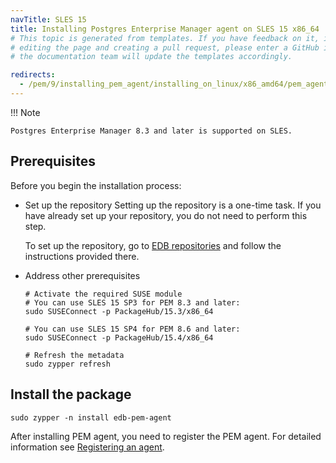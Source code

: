 ```yaml
---
navTitle: SLES 15
title: Installing Postgres Enterprise Manager agent on SLES 15 x86_64
# This topic is generated from templates. If you have feedback on it, instead of
# editing the page and creating a pull request, please enter a GitHub issue and
# the documentation team will update the templates accordingly.

redirects:
  - /pem/9/installing_pem_agent/installing_on_linux/x86_amd64/pem_agent_sles15_x86
---
```


!!! Note

    Postgres Enterprise Manager 8.3 and later is supported on SLES.

## Prerequisites

Before you begin the installation process:

- Set up the repository
  Setting up the repository is a one-time task. If you have already set up your repository, you do not need to perform this step.

  To set up the repository, go to [EDB repositories](https://www.enterprisedb.com/repos-downloads) and follow the instructions provided there.

- Address other prerequisites

  ```shell
  # Activate the required SUSE module
  # You can use SLES 15 SP3 for PEM 8.3 and later:
  sudo SUSEConnect -p PackageHub/15.3/x86_64

  # You can use SLES 15 SP4 for PEM 8.6 and later:
  sudo SUSEConnect -p PackageHub/15.4/x86_64

  # Refresh the metadata
  sudo zypper refresh
  ```

## Install the package

```shell
sudo zypper -n install edb-pem-agent
```

After installing PEM agent, you need to register the PEM agent. For detailed information see [Registering an agent](../../registering_agent/).
